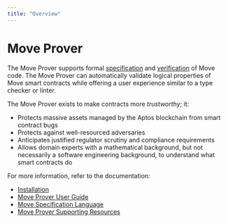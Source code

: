 ```yaml
---
title: "Overview"
---
```


# Move Prover

The Move Prover supports formal [specification](./prover/spec-lang.mdx) and
[verification](./prover/prover-guide.mdx) of Move code. The Move Prover can
automatically validate logical properties of Move smart contracts while offering
a user experience similar to a type checker or linter.

The Move Prover exists to make contracts more _trustworthy_; it:

- Protects massive assets managed by the Aptos blockchain from smart contract bugs
- Protects against well-resourced adversaries
- Anticipates justified regulator scrutiny and compliance requirements
- Allows domain experts with a mathematical background, but not necessarily a
software engineering background, to understand what smart contracts do

For more information, refer to the documentation:

- [Installation](../cli/install-cli/install-move-prover.mdx)
- [Move Prover User Guide](./prover/prover-guide.mdx)
- [Move Specification Language](./prover/spec-lang.mdx)
- [Move Prover Supporting Resources](./prover/supporting-resources.mdx)
